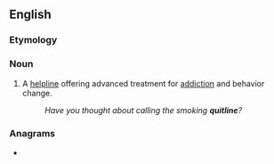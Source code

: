 ==English==
{{wikipedia}}

===Etymology===
{{compound|en|quit|line}}

===Noun===
{{en-noun}}

# A [[helpline]] offering advanced treatment for [[addiction]] and behavior change.
#: ''Have you thought about calling the smoking '''quitline'''?''

===Anagrams===
* {{l|en|quintile}}